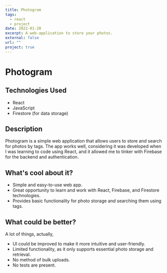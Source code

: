 ```yaml
---
title: Photogram
tags:
  - react
  - project
date: 2022-01-28
excerpt: A web-application to store your photos.
external: false
url: ""
project: true
---
```


# Photogram

## Technologies Used

- React
- JavaScript
- Firestore (for data storage)

## Description

Photogram is a simple web application that allows users to store and search for photos by tags. The app works well, considering it was developed when I was learning to code using React, and it allowed me to tinker with Firebase for the backend and authentication.

## What's cool about it?

- Simple and easy-to-use web app.
- Great opportunity to learn and work with React, Firebase, and Firestore technologies.
- Provides basic functionality for photo storage and searching them using tags.

## What could be better?

A lot of things, actually,

- UI could be improved to make it more intuitive and user-friendly.
- Limited functionality, as it only supports essential photo storage and retrieval.
- No method of bulk uploads.
- No tests are present.